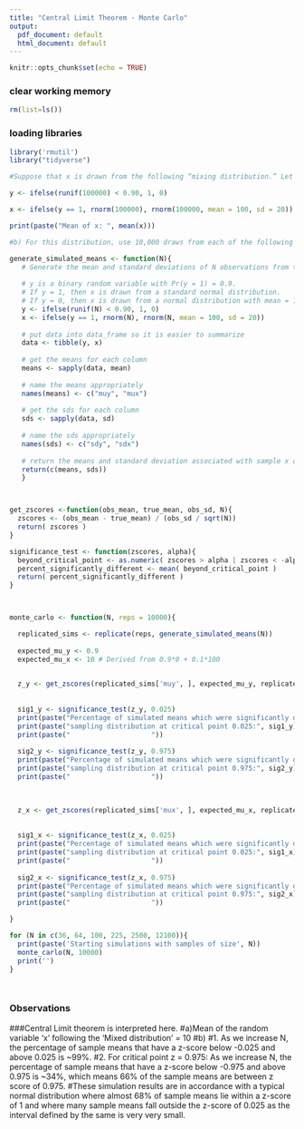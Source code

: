 ```yaml
---
title: "Central Limit Theorem - Monte Carlo"
output:
  pdf_document: default
  html_document: default
---
```


```r
knitr::opts_chunk$set(echo = TRUE)
```


### clear working memory
```r
rm(list=ls())    
```

### loading libraries
```r
library('rmutil')
library("tidyverse")
```

```r
#Suppose that x is drawn from the following “mixing distribution.” Let y be a binary random variable with Pr(y = 1) = 0.9. If y = 1, then x is drawn from a standard normal distribution. If y = 0, then x is drawn from a normal distribution with mean = 100 and standard deviation  = 20. a) Find the mean of x. 

y <- ifelse(runif(100000) < 0.90, 1, 0)

x <- ifelse(y == 1, rnorm(100000), rnorm(100000, mean = 100, sd = 20))

print(paste("Mean of x: ", mean(x)))

```

```r

#b) For this distribution, use 10,000 draws from each of the following sample sizes: n = 36, n = 64, n = 100, n = 225, n = 2500, and n = 12100. Discuss how well the normal approximation fits your simulated estimates of the mean at the critical values of 0.025 and 0.975.

generate_simulated_means <- function(N){
   # Generate the mean and standard deviations of N observations from the specified distribution functions
  
   # y is a binary random variable with Pr(y = 1) = 0.9. 
   # If y = 1, then x is drawn from a standard normal distribution. 
   # If y = 0, then x is drawn from a normal distribution with mean = 100 and standard deviation  = 20.
   y <- ifelse(runif(N) < 0.90, 1, 0)
   x <- ifelse(y == 1, rnorm(N), rnorm(N, mean = 100, sd = 20))
   
   # put data into data_frame so it is easier to summarize
   data <- tibble(y, x)
   
   # get the means for each column 
   means <- sapply(data, mean)
   
   # name the means appropriately
   names(means) <- c("muy", "mux")
   
   # get the sds for each column
   sds <- sapply(data, sd)
    
   # name the sds appropriately
   names(sds) <- c("sdy", "sdx")
   
   # return the means and standard deviation associated with sample x of size N.
   return(c(means, sds))
   }



get_zscores <-function(obs_mean, true_mean, obs_sd, N){
  zscores <- (obs_mean - true_mean) / (obs_sd / sqrt(N))
  return( zscores ) 
}

significance_test <- function(zscores, alpha){
  beyond_critical_point <- as.numeric( zscores > alpha | zscores < -alpha ) 
  percent_significantly_different <- mean( beyond_critical_point )
  return( percent_significantly_different )
}



monte_carlo <- function(N, reps = 10000){

  replicated_sims <- replicate(reps, generate_simulated_means(N))
  
  expected_mu_y <- 0.9
  expected_mu_x <- 10 # Derived from 0.9*0 + 0.1*100
  

  z_y <- get_zscores(replicated_sims['muy', ], expected_mu_y, replicated_sims['sdy', ], N)
  
  
  sig1_y <- significance_test(z_y, 0.025)
  print(paste("Percentage of simulated means which were significantly different from"))
  print(paste("sampling distribution at critical point 0.025:", sig1_y))
  print(paste("                    "))
  
  sig2_y <- significance_test(z_y, 0.975)
  print(paste("Percentage of simulated means which were significantly different from"))
  print(paste("sampling distribution at critical point 0.975:", sig2_y))
  print(paste("                    "))
  

  
  z_x <- get_zscores(replicated_sims['mux', ], expected_mu_x, replicated_sims['sdx', ], N)
  
  
  sig1_x <- significance_test(z_x, 0.025)
  print(paste("Percentage of simulated means which were significantly different from"))
  print(paste("sampling distribution at critical point 0.025:", sig1_x))
  print(paste("                    "))
  
  sig2_x <- significance_test(z_x, 0.975)
  print(paste("Percentage of simulated means which were significantly different from"))
  print(paste("sampling distribution at critical point 0.975:", sig2_x))
  print(paste("                    "))

}

for (N in c(36, 64, 100, 225, 2500, 12100)){
  print(paste('Starting simulations with samples of size', N))
  monte_carlo(N, 10000)
  print('')
}




```




### Observations
###Central Limit theorem is interpreted here.
#a)Mean of the random variable 'x' following the 'Mixed distribution' = 10
#b)
#1. As we increase N, the percentage of sample means that have a z-score below -0.025 and above 0.025 is ~99%.
#2. For critical point z = 0.975: As we increase N, the percentage of sample means that have a z-score below -0.975 and above 0.975 is ~34%, which means 66% of the sample means are between z score of 0.975.
#These simulation results are in accordance with a typical normal distribution where almost 68% of sample means lie within a z-score of 1 and where many sample means fall outside the z-score of 0.025 as the interval defined by the same is very very small. 



